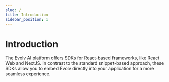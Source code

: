 ```yaml
---
slug: /
title: Introduction
sidebar_position: 1
---
```


# Introduction

The Evolv AI platform offers SDKs for React-based frameworks, like React Web and NextJS. In contrast to
the standard snippet-based approach, these SDKs allow you to embed Evolv directly into your application
for a more seamless experience.
